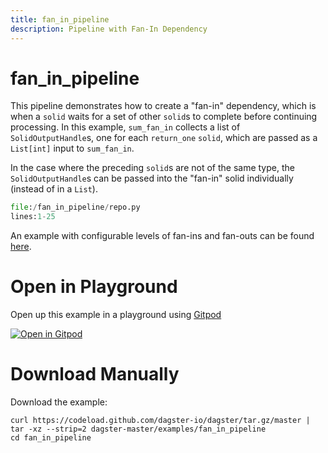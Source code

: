 ```yaml
---
title: fan_in_pipeline
description: Pipeline with Fan-In Dependency
---
```


# fan_in_pipeline

This pipeline demonstrates how to create a "fan-in" dependency, which is when a `solid` waits for
a set of other `solid`s to complete before continuing processing. In this example, `sum_fan_in`
collects a list of `SolidOutputHandle`s, one for each `return_one` `solid`, which are passed as a
`List[int]` input to `sum_fan_in`.

In the case where the preceding `solid`s are not of the same type, the `SolidOutputHandle`s can be
passed into the "fan-in" solid individually (instead of in a `List`).

```python literalinclude caption=repo.py
file:/fan_in_pipeline/repo.py
lines:1-25
```

An example with configurable levels of fan-ins and fan-outs can be found
[here](https://github.com/dagster-io/dagster/blob/master/examples/legacy_examples/dagster_examples/toys/fan_in_fan_out.py).

# Open in Playground

Open up this example in a playground using [Gitpod](https://gitpod.io)

[![Open in Gitpod](https://gitpod.io/button/open-in-gitpod.svg)](https://gitpod.io/#EXAMPLE=fan_in_pipeline/https://github.com/dagster-io/dagster)

# Download Manually

Download the example:

```
curl https://codeload.github.com/dagster-io/dagster/tar.gz/master | tar -xz --strip=2 dagster-master/examples/fan_in_pipeline
cd fan_in_pipeline
```

